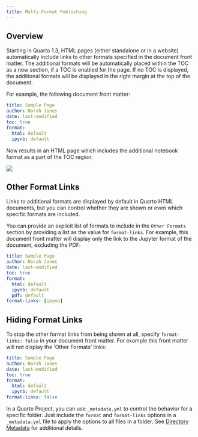 ```yaml
---
title: Multi-Format Publishing
---
```


## Overview

Starting in Quarto 1.3, HTML pages (either standalone or in a website) automatically include links to other formats specified in the document front matter. The additional formats will be automatically placed within the TOC as a new section, if a TOC is enabled for the page. If no TOC is displayed, the additional formats will be displayed in the right margin at the top of the document.

For example, the following document front matter:

``` yaml
title: Sample Page
author: Norah Jones
date: last-modified
toc: true
format: 
  html: default
  ipynb: default
```

Now results in an HTML page which includes the additional notebook format as a part of the TOC region:

![](images/other-format.png){.border}

## Other Format Links

Links to additional formats are displayed by default in Quarto HTML documents, but you can control whether they are shown or even which specific formats are included.

You can provide an explicit list of formats to include in the `Other Formats` section by providing a list as the value for `format-links`. For example, this document front matter will display only the link to the Jupyter format of the document, excluding the PDF:

``` yaml
title: Sample Page
author: Norah Jones
date: last-modified
toc: true
format: 
  html: default
  ipynb: default
  pdf: default
format-links: [ipynb]
```

## Hiding Format Links

To stop the other format links from being shown at all, specify `format-links: false` in your document front matter. For example this front matter will not display the 'Other Formats' links:

``` yaml
title: Sample Page
author: Norah Jones
date: last-modified
toc: true
format: 
  html: default
  ipynb: default
format-links: false
```

::: callout-note
In a Quarto Project, you can use `_metadata.yml`{spellcheck="false"} to control the behavior for a specific folder. Just include the `format`{spellcheck="false"} and `format-links`{spellcheck="false"} options in a `_metadata.yml`{spellcheck="false"} file to apply the options to all files in a folder. See [Directory Metadata](/docs/projects/quarto-projects.qmd#directory-metadata) for additional details.
:::
